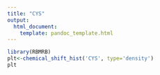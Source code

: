```yaml
---
title: "CYS"
output:
  html_document:
    template: pandoc_template.html
---
```




```r
library(RBMRB)
plt<-chemical_shift_hist('CYS', type='density')
plt
```
